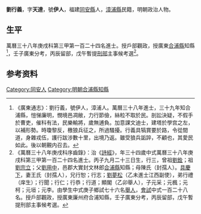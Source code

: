 {{明清人物信息框
| 姓名 = 劉行義
| 原名 =
| 圖片名稱= 
| 圖片大小 =
| 圖片說明 = 
| 最高職務 =
| 國家 = 大明 
| 爵位 =
| 籍貫 = [[同安縣|同安縣]]
| 族裔 = 
| 旗籍 = 
| 字號 = 
| 諡號 =
| 出生日期 = 丙子九月二十三日
| 出生地點 =
| 逝世日期 = 
| 逝世地點 =
| 墓葬 =
| 配偶 = 王氏（封孺人）
| 親屬 = 曾祖[[劉銓|劉銓]]，祖[[劉宗立|劉宗立]]，父[[劉用中|劉用中]]，母陳氏（封孺人）
| 出身 =
* 萬曆三十八年庚戌科進士
| 經歷 =
| 著作 = 
}}
'''劉行義'''{{BD|1576年||？年||}}，字'''天達'''，號'''伊人'''，福建[[同安縣|同安縣]]人，[[漳浦縣|漳浦縣]]民籍，明朝政治人物。

== 生平 ==
萬曆三十八年庚戌科第三甲第一百二十四名進士。授戶部觀政，授廣東[[合浦縣|合浦縣]]知縣<ref>《廣東通志》：劉行義，號伊人，漳浦人。萬曆三十八年進士，三十九年知合浦縣，愷悌廉明，憫境邑凋敝，力行節儉，絲粒不取於民。剖訟決疑，不假手於曹吏，催科有法，民樂輸將，歲無逋負。加意課文迪士，建塔於學宫之左，以補形勢。時瓊黎反，檄狼兵征之，所過騷擾。行義具犒賞要於路，令從間道，身雜戎伍，護行跋涉數十里，出境乃返。雖受狼兵詬誶，不顧也，其愛民如此。後以朝覲内召去。</ref>，壬子廣東分考，丙辰留部，戊午暫提[[刑部|刑部]]主事候考選<ref>《萬曆三十八年庚戌科序齒錄》：治《[[詩經|詩經]]》，年三十四歲中式萬曆三十八年庚戌科第三甲第一百二十四名進士。丙子九月二十三日生，行三，曾祖[[劉銓|劉銓]]；祖[[劉宗立|劉宗立]]；父[[劉用中|劉用中]]，邑郡大實封文林郎[[合浦縣|合浦縣]]知縣；母陳氏（封孺人）。[[具慶下|具慶下]]，妻王氏（封孺人），兄行恕；行志；[[劉夢松|劉夢松]]（乙未進士江西副使），弟行禮（庠生）；行聞；行仁；行恭；行道；顯閣（乙卯舉人），子元采；元楓；元柯；元垣；元李。由學生中式庚子鄉試七十六名[[舉人|舉人]]，[[會試|會試]]中式一百二十八名。授戶部觀政，授廣東廉州府合浦知縣，壬子廣東分考，丙辰留部，戊午暫提刑部主事候考選。</ref>。

== 参考资料 ==
{{reflist}}

{{萬曆三十八年庚戌科殿试金榜}}

{{Authority control}}

{{DEFAULTSORT:Liu劉}}
[[Category:同安人|Category:同安人]]
[[Category:明朝合浦縣知縣|Category:明朝合浦縣知縣]]


{{明朝人物小作品}}